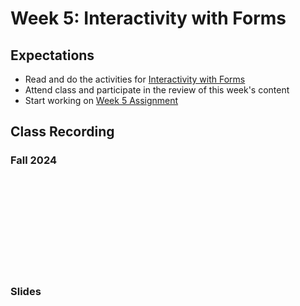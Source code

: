 # Week 5: Interactivity with Forms

## Expectations

- Read and do the activities for [Interactivity with Forms](/week-5/interactivity-with-forms)
- Attend class and participate in the review of this week's content
- Start working on [Week 5 Assignment](/week-5/assignment)

## Class Recording

### Fall 2024

<iframe
  style={{ width: "100%", aspectRatio: "16/9" }}
  src=""
  title="YouTube video player"
  frameBorder="0"
  allow="accelerometer; autoplay; clipboard-write; encrypted-media; gyroscope; picture-in-picture; web-share"
  allowFullScreen="allowFullScreen"
></iframe>

### Slides


<Slideshow file="/week-5/slides" />
